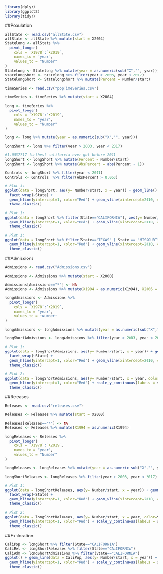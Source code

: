 ```r
library(dplyr)
library(ggplot2)
library(tidyr)
```
##Population

```r
allState <- read.csv("allState.csv")
allState <- allState %>% mutate(start = X2004)
Statelong <- allState %>% 
  pivot_longer(
    cols = `X1978`:`X2019`, 
    names_to = "year",
    values_to = "Number"
)
Statelong <- Statelong %>% mutate(year = as.numeric(sub("X","", year)))
StatelongShort <- Statelong %>% filter(year > 2003, year < 2017)
StatelongShort <- StatelongShort %>% mutate(Percent = Number/start)
```


```r
timeSeries <- read.csv("popTimeSeries.csv")
```
```r
timeSeries <- timeSeries %>% mutate(start = X2004)
```

```r
long <- timeSeries %>% 
  pivot_longer(
    cols = `X1978`:`X2019`, 
    names_to = "year",
    values_to = "Number"
)
```
```r
long <- long %>% mutate(year = as.numeric(sub("X","", year)))
```
```r
longShort <- long %>% filter(year > 2003, year < 2017)
```

```r
#1.0537717 furthest california ever got before 2011
longShort <- longShort %>% mutate(Percent = Number/start)
longShort <- longShort %>% mutate(AbsPercent = abs(Percent - 1))
```
```r
Controls <- longShort %>% filter(year < 2011)
Controls <- Controls  %>% filter(AbsPercent > 0.053)
```


```r
# Plot 1: 
ggplot(data = longShort, aes(y= Number/start, x = year)) + geom_line() + 
  facet_wrap(~State) + 
  geom_hline(yintercept=1, color="Red") + geom_vline(xintercept=2010, color="Red") + scale_y_continuous(labels = scales::percent)+
  theme_classic()
```
```r
# Plot 1: 
ggplot(data = longShort %>% filter(State=="CALIFORNIA"), aes(y= Number/start, x = year)) + geom_line() + 
  geom_hline(yintercept=1, color="Red") + geom_vline(xintercept=2010, color="Red") + scale_y_continuous(labels = scales::percent)+ labs(title = "Change in California Prison Population", y="Percent Change") +
  theme_classic()
```
```r
# Plot 1: 
ggplot(data = longShort %>% filter(State=="TEXAS" | State == "MISSOURI" | State=="DELAWARE" | State == "WISCONSIN"), aes(y= Number/start, x = year)) + geom_line() + facet_wrap(~State) +
  geom_hline(yintercept=1, color="Red") + geom_vline(xintercept=2010, color="Red") + scale_y_continuous(labels = scales::percent)+ labs(title = "Change in Control State Prison Populations", y="Percent Change") +
  theme_classic()
```

##Admissions
```r
Admissions <- read.csv("Admissions.csv")
```
```r
Admissions <- Admissions %>% mutate(start = X2000)
```

```r
Admissions[Admissions=="*"] <- NA
Admissions <- Admissions %>% mutate(X1994 = as.numeric(X1994), X2006 = as.numeric(X2006))
```


```r
longAdmissions <- Admissions %>% 
  pivot_longer(
    cols = `X1978`:`X2019`, 
    names_to = "year",
    values_to = "Number"
)
```
```r
longAdmissions <- longAdmissions %>% mutate(year = as.numeric(sub("X","", year)))
```

```r
longShortAdmissions <- longAdmissions %>% filter(year > 2003, year < 2017)
```

```r
# Plot 1: 
ggplot(data = longShortAdmissions, aes(y= Number/start, x = year)) + geom_line() + 
  facet_wrap(~State) + 
  geom_hline(yintercept=1, color="Red") + geom_vline(xintercept=2010, color="Red") + scale_y_continuous(labels = scales::percent)+
  theme_classic()
```

```r
# Plot 2: 
ggplot(data = longShortAdmissions, aes(y= Number/start, x = year, color=State)) + geom_line() + 
  geom_hline(yintercept=1, color="Red") + scale_y_continuous(labels = scales::percent)+ 
  theme_classic()
```
##Releases

```r
Releases <- read.csv("releases.csv")
```
```r
Releases <- Releases %>% mutate(start = X2000)
```

```r
Releases[Releases=="*"] <- NA
Releases <- Releases %>% mutate(X1994 = as.numeric(X1994))
```


```r
longReleases <- Releases %>% 
  pivot_longer(
    cols = `X1978`:`X2019`, 
    names_to = "year",
    values_to = "Number"
)
```
```r
longReleases <- longReleases %>% mutate(year = as.numeric(sub("X","", year)))
```

```r
longShortReleases <- longReleases %>% filter(year > 2003, year < 2017)
```

```r
# Plot 1: 
ggplot(data = longShortReleases, aes(y= Number/start, x = year)) + geom_line() + 
  facet_wrap(~State) + 
  geom_hline(yintercept=1, color="Red") + geom_vline(xintercept=2010, color="Red") + scale_y_continuous(labels = scales::percent)+
  theme_classic()
```

```r
# Plot 2: 
ggplot(data = longShortReleases, aes(y= Number/start, x = year, color=State)) + geom_line() + 
  geom_hline(yintercept=1, color="Red") + scale_y_continuous(labels = scales::percent)+ 
  theme_classic()
```

##Exploration

```r
CaliPop <- longShort %>% filter(State=="CALIFORNIA")
CaliRel <- longShortReleases %>% filter(State=="CALIFORNIA")
CaliAdm <- longShortAdmissions %>% filter(State=="CALIFORNIA")
ggplot() + geom_line(data = CaliPop, aes(y= Number/start, x = year)) + geom_line(data = CaliRel, aes(y= Number/start, x = year), color="Blue") + geom_line(data = CaliAdm, aes(y= Number/start, x = year), color="Green") +
  geom_hline(yintercept=1, color="Red") + scale_y_continuous(labels = scales::percent)+ 
  theme_classic()
```

```r

```

